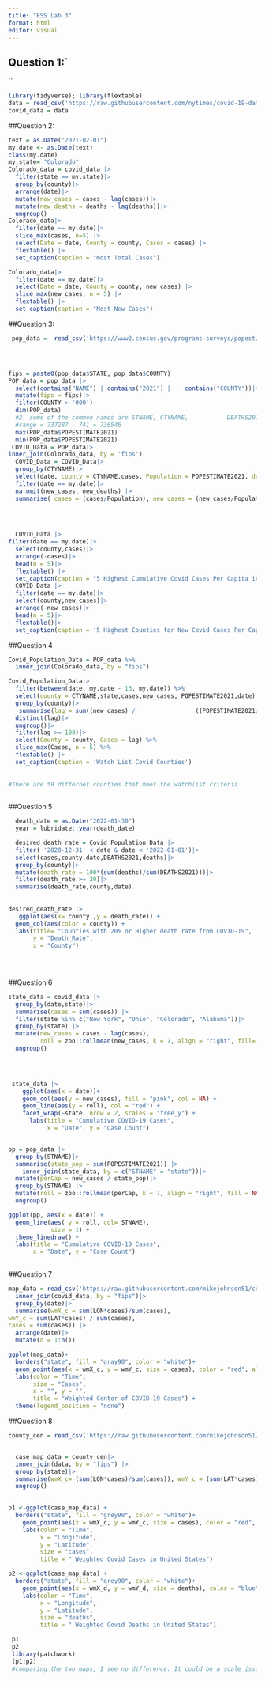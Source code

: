 ```yaml
---
title: "ESS Lab 3"
format: html
editor: visual
---
```


## Question 1:`
``
```r
library(tidyverse); library(flextable)
data = read_csv('https://raw.githubusercontent.com/nytimes/covid-19-data/master/us-counties.csv')
covid_data = data
```
##Question 2:

```r
text = as.Date("2021-02-01")
my.date <- as.Date(text)
class(my.date)
my.state= "Colorado"
Colorado_data = covid_data |>
  filter(state == my.state)|>
  group_by(county)|>
  arrange(date)|>
  mutate(new_cases = cases - lag(cases))|>
  mutate(new_deaths = deaths - lag(deaths))|>
  ungroup()
Colorado_data|>
  filter(date == my.date)|>
  slice_max(cases, n=5) |>
  select(Date = date, County = county, Cases = cases) |>
  flextable() |>
  set_caption(caption = "Most Total Cases")

Colorado_data|>
  filter(date == my.date)|>
  select(Date = date, County = county, new_cases) |>
  slice_max(new_cases, n = 5) |>
  flextable() |>
  set_caption(caption = "Most New Cases")
```
##Question 3: 

```r
 pop_data =  read_csv('https://www2.census.gov/programs-surveys/popest/datasets/2020-2023/counties/totals/co-est2023-alldata.csv')




fips = paste0(pop_data$STATE, pop_data$COUNTY)
POP_data = pop_data |>
  select(contains("NAME") | contains("2021") |    contains("COUNTY"))|>
  mutate(fips = fips)|>
  filter(COUNTY > '000')
  dim(POP_data)
  #2. some of the common names are STNAME, CTYNAME,           DEATHS2021, with 3144 rows & 18 columns 
  #range = 737287 - 741 = 736546
  max(POP_data$POPESTIMATE2021)
  min(POP_data$POPESTIMATE2021)
 COVID_Data = POP_data|>
inner_join(Colorado_data, by = 'fips')
  COVID_Data = COVID_Data|>
  group_by(CTYNAME)|>
  select(date, county = CTYNAME,cases, Population = POPESTIMATE2021, deaths = deaths, new_cases, new_deaths)|>
  filter(date == my.date)|>
  na.omit(new_cases, new_deaths) |>
  summarise( cases = (cases/Population), new_cases = (new_cases/Population), new_deaths,county,date)

  
  

  COVID_Data |>  
filter(date == my.date)|> 
  select(county,cases)|>
  arrange(-cases)|>
  head(n = 5)|>
  flextable() |>
  set_caption(caption = "5 Highest Cumulative Covid Cases Per Capita in Colorado Counties")
  COVID_Data |>
  filter(date == my.date)|>
  select(county,new_cases)|>
  arrange(-new_cases)|>
  head(n = 5)|>
  flextable()|>
  set_caption(caption = '5 Highest Counties for New Covid Cases Per Capita in Colorado')
```
##Question 4 

```r

Covid_Population_Data = POP_data %>%
  inner_join(Colorado_data, by = "fips")

Covid_Population_Data|>
  filter(between(date, my.date - 13, my.date)) %>%
  select(county = CTYNAME,state,cases,new_cases, POPESTIMATE2021,date) %>%
  group_by(county)|>
   summarise(lag = sum((new_cases) /                 ((POPESTIMATE2021/100000))),county,cases,new_cases,state,date)|>
  distinct(lag)|>
  ungroup()|>
  filter(lag >= 100)|> 
  select(County = county, Cases = lag) %>%
  slice_max(Cases, n = 5) %>%
  flextable() |>
  set_caption(caption = 'Watch List Covid Counties')
  
  
#There are 59 differnet counties that meet the watchlist criteria
  
```
##Question 5 

```r
  death_date = as.Date("2022-01-30")
  year = lubridate::year(death_date)

  desired_death_rate = Covid_Population_Data |>
  filter( '2020-12-31' < date & date < '2022-01-01')|>
  select(cases,county,date,DEATHS2021,deaths)|>
  group_by(county)|>
  mutate(death_rate = 100*(sum(deaths)/sum(DEATHS2021)))|>
  filter(death_rate >= 20)|>
  summarise(death_rate,county,date)
 
    
desired_death_rate |>
   ggplot(aes(x= county ,y = death_rate)) +
  geom_col(aes(color = county)) +
  labs(title= "Counties with 20% or Higher death rate from COVID-19",
       y = "Death_Rate",
       x = "County")

    
  
```
##Question 6 

```r
state_data = covid_data |>
  group_by(date,state)|>
  summarise(cases = sum(cases)) |>
  filter(state %in% c("New York", "Ohio", "Colorado", "Alabama"))|>
  group_by(state) |>
  mutate(new_cases = cases - lag(cases),
         roll = zoo::rollmean(new_cases, k = 7, align = "right", fill= NA))|>
  ungroup()
  



 state_data |>
    ggplot(aes(x = date))+ 
    geom_col(aes(y = new_cases), fill = "pink", col = NA) +
    geom_line(aes(y = roll), col = "red") +
    facet_wrap(~state, nrow = 2, scales = "free_y") +
      labs(title = "Cumulative COVID-19 Cases",
           x = "Date", y = "Case Count")


pp = pop_data |>
  group_by(STNAME)|>
  summarise(state_pop = sum(POPESTIMATE2021)) |>
    inner_join(state_data, by = c("STNAME" = "state"))|>
  mutate(perCap = new_cases / state_pop)|>
  group_by(STNAME) |>
  mutate(roll = zoo::rollmean(perCap, k = 7, align = "right", fill = NA)) |>
  ungroup()

ggplot(pp, aes(x = date)) +
  geom_line(aes( y = roll, col= STNAME),
            size = 1) +
  theme_linedraw() + 
  labs(title = "Cumulative COVID-19 Cases",
       x = "Date", y = "Case Count")
  

```

##Question 7 

```r
map_data = read_csv('https://raw.githubusercontent.com/mikejohnson51/csu-ess-330/refs/heads/main/resources/county-centroids.csv') %>%
  inner_join(covid_data, by = "fips")|>
  group_by(date)|>
  summarise(wmX_c = sum(LON*cases)/sum(cases),
wmY_c = sum(LAT*cases) / sum(cases),
cases = sum(cases)) |>
  arrange(date)|>
  mutate(d = 1:n())

ggplot(map_data)+
  borders("state", fill = "gray90", color = "white")+
  geom_point(aes(x = wmX_c, y = wmY_c, size = cases), color = "red", alpha =.25)
  labs(color = "Time",
       size = "Cases",
       x = "", y = "",
       title = "Weighted Center of COVID-19 Cases") +
  theme(legend_position = "none")
```



##Question 8 

```r
county_cen = read_csv('https://raw.githubusercontent.com/mikejohnson51/csu-ess-330/refs/heads/main/resources/county-centroids.csv')


  case_map_data = county_cen|>
  inner_join(data, by = "fips") |>
  group_by(state)|>
  summarise(wmX_c= (sum(LON*cases)/sum(cases)), wmY_c = (sum(LAT*cases)/sum(cases)), wmX_d = (sum(LON*deaths) / sum(deaths)), wmY_d= (sum(LAT*deaths)/sum(deaths)),cases= sum(cases),deaths=sum(deaths))|>
  ungroup()

  
p1 <-ggplot(case_map_data) +
  borders("state", fill = "grey90", color = "white")+
    geom_point(aes(x = wmX_c, y = wmY_c, size = cases), color = "red", alpha = .25) +
    labs(color = "Time",
         x = "Longitude",
         y = "Latitude",
         size = "cases",
         title = " Weighted Covid Cases in United States")

p2 <-ggplot(case_map_data) +
  borders("state", fill = "grey90", color = "white")+
    geom_point(aes(x = wmX_d, y = wmY_d, size = deaths), color = "blue", alpha = .25) +
    labs(color = "Time",
         x = "Longitude",
         y = "Latitude",
         size = "deaths",
         title = " Weighted Covid Deaths in United States")

 p1
 p2
 library(patchwork)
 (p1|p2)
 #comparing the two maps, I see no difference. It could be a scale issue, or an issue with my code. It may be an issue with my code, becuase I did observe that the ratio by state is different in my table when dividing sum(cases) by sum(deaths). This means that areas that had a lower case/death ratio had more deaths per cases then other states. I just don't know why this trend didn't show up on my graphs. Kinda dissapointed it didn't show up it would've been cool to see :/
```


